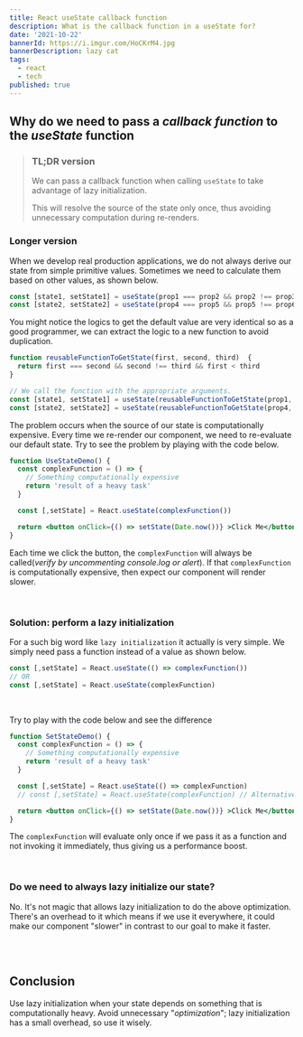 ```yaml
---
title: React useState callback function
description: What is the callback function in a useState for?
date: '2021-10-22'
bannerId: https://i.imgur.com/HoCKrM4.jpg
bannerDescription: lazy cat
tags:
  - react
  - tech
published: true
---
```


## Why do we need to pass a _callback function_ to the _useState_ function

> ### TL;DR version
>
> We can pass a callback function when calling `useState` to take advantage of lazy initialization.
>
> This will resolve the source of the state only once, thus avoiding unnecessary computation during re-renders.


### Longer version

When we develop real production applications, we do not always derive our state from simple primitive values.
Sometimes we need to calculate them based on other values, as shown below.

```jsx
const [state1, setState1] = useState(prop1 === prop2 && prop2 !== prop3 && prop1 < prop3)
const [state2, setState2] = useState(prop4 === prop5 && prop5 !== prop6 && prop4 < prop6)
```

You might notice the logics to get the default value are very identical so as a good programmer,
we can extract the logic to a new function to avoid duplication.
```jsx
function reusableFunctionToGetState(first, second, third)  {
  return first === second && second !== third && first < third
}

// We call the function with the appropriate arguments. 
const [state1, setState1] = useState(reusableFunctionToGetState(prop1, prop2, prop3));
const [state2, setState2] = useState(reusableFunctionToGetState(prop4, prop5, prop6));
```

The problem occurs when the source of our state is computationally expensive.
Every time we re-render our component, we need to re-evaluate our default state.
Try to see the problem by playing with the code below.

```jsx codePenID=RwZOrdJ
function UseStateDemo() {
  const complexFunction = () => {
    // Something computationally expensive
    return 'result of a heavy task'
  }

  const [,setState] = React.useState(complexFunction())

  return <button onClick={() => setState(Date.now())} >Click Me</button>
}
```

Each time we click the button, the `complexFunction` will always be called(_verify by uncommenting console.log or alert_).
If that `complexFunction` is computationally expensive, then expect our component will render slower.

<br />

### Solution: perform a lazy initialization

For a such big word like `lazy initialization` it actually is very simple.
We simply need pass a function instead of a value as shown below.
```jsx
const [,setState] = React.useState(() => complexFunction())
// OR
const [,setState] = React.useState(complexFunction)
```

<br />

Try to play with the code below and see the difference
```jsx codePenID=zYdXrXo
function SetStateDemo() {
  const complexFunction = () => {
    // Something computationally expensive
    return 'result of a heavy task'
  }

  const [,setState] = React.useState(() => complexFunction)
  // const [,setState] = React.useState(complexFunction) // Alternatively

  return <button onClick={() => setState(Date.now())} >Click Me</button>
}
```

The `complexFunction` will evaluate only once if we pass it as a function
and not invoking it immediately, thus giving us a performance boost.

<br />

### Do we need to always lazy initialize our state?
No. It's not magic that allows lazy initialization to do the above optimization.
There's an overhead to it which means if we use it everywhere,
it could make our component "slower" in contrast to our goal to make it faster.

<br />
<br />

## Conclusion
Use lazy initialization when your state depends on something that is computationally heavy.
Avoid unnecessary "_optimization_"; lazy initialization has a small overhead, so use it wisely.
